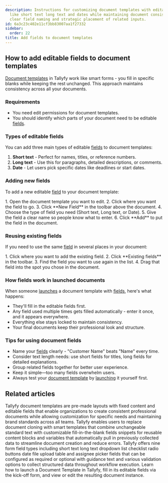 ```yaml
---
description: Instructions for customizing document templates with editable fields
  like short text long text and dates while maintaining document consistency through
  clear field naming and strategic placement of related inputs.
id: 6a3c23c402e11cf3bb83007aa1f27332
sidebar:
  order: 22
title: Add fields to document templates
---
```



## How to add editable fields to document templates

[Document templates](/products/pro/documenting/documents/) in Tallyfy work like smart forms - you fill in specific blanks while keeping the rest unchanged. This approach maintains consistency across all your documents.

### Requirements
- You need edit permissions for document templates.
- You should identify which parts of your document need to be editable [fields](/products/pro/tracking-and-tasks/tasks/what-are-form-fields-in-tallyfy/).

### Types of editable fields

You can add three main types of editable [fields](/products/pro/tracking-and-tasks/tasks/what-are-form-fields-in-tallyfy/) to document templates:

1. **Short text** - Perfect for names, titles, or reference numbers.
2. **Long text** - Use this for paragraphs, detailed descriptions, or comments.
3. **Date** - Let users pick specific dates like deadlines or start dates.

### Adding new fields

To add a new editable [field](/products/pro/tracking-and-tasks/tasks/what-are-form-fields-in-tallyfy/) to your document template:

<Steps>
1. Open the document template you want to edit.
2. Click where you want the field to go.
3. Click **New Field** in the toolbar above the document.
4. Choose the type of field you need (Short text, Long text, or Date).
5. Give the field a clear name so people know what to enter.
6. Click **Add** to put the field in the document.
</Steps>

### Reusing existing fields

If you need to use the same [field](/products/pro/tracking-and-tasks/tasks/what-are-form-fields-in-tallyfy/) in several places in your document:

<Steps>
1. Click where you want to add the existing field.
2. Click **Existing fields** in the toolbar.
3. Find the field you want to use again in the list.
4. Drag that field into the spot you chose in the document.
</Steps>

### How fields work in launched documents

When someone [launches](/products/pro/launching/) a document template with [fields](/products/pro/tracking-and-tasks/tasks/what-are-form-fields-in-tallyfy/), here's what happens:
- They'll fill in the editable fields first.
- Any field used multiple times gets filled automatically - enter it once, and it appears everywhere.
- Everything else stays locked to maintain consistency.
- Your final documents keep their professional look and structure.

### Tips for using document fields

- Name your [fields](/products/pro/tracking-and-tasks/tasks/what-are-form-fields-in-tallyfy/) clearly - "Customer Name" beats "Name" every time.
- Consider text length needs: use short fields for titles, long fields for detailed explanations.
- Group related fields together for better user experience.
- Keep it simple—too many fields overwhelm users.
- Always test your [document template](/products/pro/documenting/documents/) by [launching](/products/pro/launching/) it yourself first.


## Related articles
<CardGrid>
<LinkTitleCard header="<b>Documenting > Documents</b>" href="/products/pro/documenting/documents/" > Tallyfy document templates are pre-made layouts with fixed content and editable fields that enable organizations to create consistent professional documents while allowing customization for specific needs and maintaining brand standards across all teams. </LinkTitleCard>
<LinkTitleCard header="<b>Features > Fill in the blanks</b>" href="/products/pro/tutorials/features/fill-in-the-blanks/" > Tallyfy enables users to replace document cloning with smart templates that combine unchangeable standard text with customizable fill-in-the-blank fields snippets for reusable content blocks and variables that automatically pull in previously collected data to streamline document creation and reduce errors. </LinkTitleCard>
<LinkTitleCard header="<b>Tasks > Types of form fields</b>" href="/products/pro/tracking-and-tasks/tasks/what-are-form-fields-in-tallyfy/" > Tallyfy offers nine form field types including short text long text dropdown list checklist radio buttons date file upload table and assignee picker fields that can be configured as required or optional with guidance text and various validation options to collect structured data throughout workflow execution. </LinkTitleCard>
<LinkTitleCard header="<b>Documents > Launch and use document templates</b>" href="/products/pro/documenting/documents/how-to-launch-and-use-document-templates/" > Learn how to launch a Document Template in Tallyfy, fill in its editable fields via the kick-off form, and view or edit the resulting document instance. </LinkTitleCard>
</CardGrid>